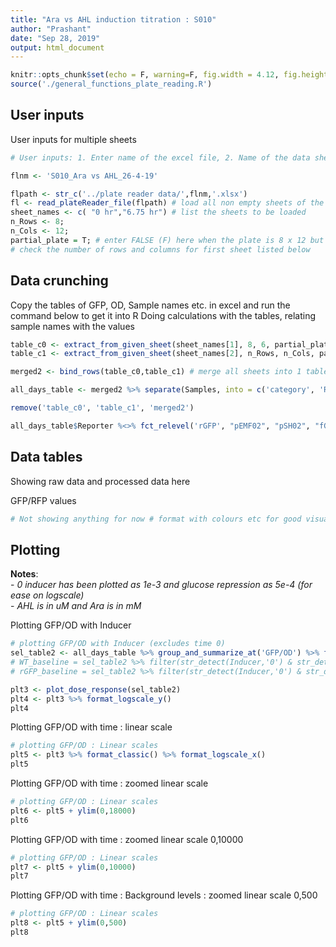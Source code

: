 ```yaml
---
title: "Ara vs AHL induction titration : S010"
author: "Prashant"
date: "Sep 28, 2019"
output: html_document
---
```


```r
knitr::opts_chunk$set(echo = F, warning=F, fig.width = 4.12, fig.height = 3.29)
source('./general_functions_plate_reading.R')
```

## User inputs


User inputs for multiple sheets

```r
# User inputs: 1. Enter name of the excel file, 2. Name of the data sheet(S) 3. number of rows and columns in plate reader data 4. Title for plots #comment (file name starts in the previous directory of this Rproject)

flnm <- 'S010_Ara vs AHL_26-4-19'

flpath <- str_c('../plate reader data/',flnm,'.xlsx')
fl <- read_plateReader_file(flpath) # load all non empty sheets of the excel file into fl - as a list 
sheet_names <- c( "0 hr","6.75 hr") # list the sheets to be loaded
n_Rows <- 8; 
n_Cols <- 12; 
partial_plate = T; # enter FALSE (F) here when the plate is 8 x 12 but non rectangular
# check the number of rows and columns for first sheet listed below
```

## Data crunching

Copy the tables of GFP, OD, Sample names etc. in excel and run the command below to get it into R
Doing calculations with the tables, relating sample names with the values

```r
table_c0 <- extract_from_given_sheet(sheet_names[1], 8, 6, partial_plate) %>% mutate(Time = '0') %>% mutate(Inducer = 0)  # extracing from each sheet
table_c1 <- extract_from_given_sheet(sheet_names[2], n_Rows, n_Cols, partial_plate) %>% mutate(Time = '6.75') %>% mutate(Inducer = str_replace_all(Inducer, c('Glucose' = '1e-3', 'none' = '1e-4')), Inducer = as.numeric(Inducer)) # select the dose response time/sheet, convert string values into arbitrary numbers (ease of plotting)

merged2 <- bind_rows(table_c0,table_c1) # merge all sheets into 1 table

all_days_table <- merged2 %>% separate(Samples, into = c('category', 'Reporter'), sep = '\\_| \\+ ', remove = F) %>% mutate(Samples  = str_replace(Samples, '(.*)\\_(.*)', '\\2')) # create a category row for controls and integrase plasmid names

remove('table_c0', 'table_c1', 'merged2')

all_days_table$Reporter %<>% fct_relevel('rGFP', "pEMF02", "pSH02", "fGFP", "DH10B") # Change order of plotting reporters
```
## Data tables

Showing raw data and processed data here 

GFP/RFP values
``` r
# Not showing anything for now # format with colours etc for good visualization
```


## Plotting

 **Notes**:   
 - *0 inducer has been plotted as 1e-3 and glucose repression as 5e-4 (for ease on logscale)*  
 - *AHL is in uM and Ara is in mM*

Plotting GFP/OD with Inducer

```r
# plotting GFP/OD with Inducer (excludes time 0)
sel_table2 <- all_days_table %>% group_and_summarize_at('GFP/OD') %>% filter(!str_detect(Time, "0")) #%>% filter(!str_detect(Inducer, "s")) # filter neccesary samples for plotting ; by default mean and variance of GFP/RFP column
# WT_baseline = sel_table2 %>% filter(str_detect(Inducer,'0') & str_detect(Time,'25') & str_detect(Samples,'RV01 $')) %>% pull(mean) # find the value for pRV01
# rGFP_baseline = sel_table2 %>% filter(str_detect(Inducer,'0') & str_detect(Time,'25') & str_detect(Samples,'rGFP')) %>% pull(mean) # find the value for rGFP negative control

plt3 <- plot_dose_response(sel_table2)
plt4 <- plt3 %>% format_logscale_y()
plt4
```


Plotting GFP/OD with time : linear scale

```r
# plotting GFP/OD : Linear scales
plt5 <- plt3 %>% format_classic() %>% format_logscale_x()
plt5
```

Plotting GFP/OD with time : zoomed linear scale

```r
# plotting GFP/OD : Linear scales
plt6 <- plt5 + ylim(0,18000)
plt6
```

Plotting GFP/OD with time : zoomed linear scale 0,10000

```r
# plotting GFP/OD : Linear scales
plt7 <- plt5 + ylim(0,10000)
plt7
```
Plotting GFP/OD with time : Background levels : zoomed linear scale 0,500

```r
# plotting GFP/OD : Linear scales
plt8 <- plt5 + ylim(0,500)
plt8
```
